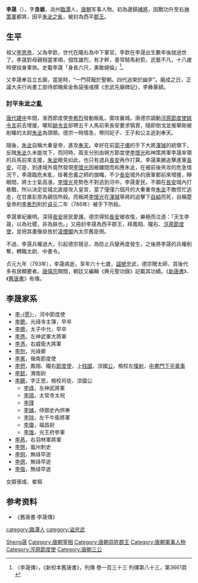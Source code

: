 {{Otheruses|other=名为李晟的其他人物|李晟 (消歧义)}}
{{Otheruses|other=名为李忠武的其他人物|李忠武}}

'''李晟'''（{{bd|727年||793年|catIdx=L李晟}}），字'''良器'''，洮州[[臨潭|臨潭]]人，[[唐朝|唐朝]]军事人物。初為邊鎮[[裨將|裨將]]，因戰功升至右[[神策軍|神策軍]]都將，因平[[朱泚之亂|朱泚之亂]]，被封為西平[[郡王|郡王]]。

== 生平 ==
祖父[[李思恭_(李晟祖父)|李思恭]]，父為李欽，世代在隴右為中下軍官。李欽在李晟出生數年後就過世了。李晟對母親相當孝順，個性雄烈，有才幹，善常騎馬射箭，武藝不凡，十八歲時便投身軍旅。史載李晟「身長六尺，勇敢絕倫」<ref>〈李晟傳〉，《新校本舊唐書》，列傳 卷一百三十三 列傳第八十三，第3661頁 </ref>。

又李晟奉旨立五廟，當是時，“一門荷寵於聖朝。四代追榮於幽穸”。廟成之日，正議大夫行尚書工部侍郎賜紫金魚袋張彧撰《忠武先廟碑記》，李彝篆額。

=== 討平朱泚之亂 ===
[[唐代|唐代]][[建中_(唐朝)|建中]]年間，淮西節度使[[李希烈|李希烈]]發動叛亂，圍攻襄城。唐德宗調動[[涇原節度使|涇原節度使]][[姚令言|姚令言]]前去增援，哪知[[姚令言|姚令言]]卻帶五千人馬前來長安要求犒賞，隨即倒戈並推舉剛被削權的太尉[[朱泚|朱泚]]為頭領。德宗一時情急，帶同妃子、王子和公主逃到奉天。

隨後，[[朱泚|朱泚]]自稱大秦皇帝，進攻[[奉天|奉天]]。幸好在前[[郭子儀|郭子儀]]的手下大將[[渾瑊|渾瑊]]的統領下，反賊[[朱泚|朱泚]]久未能攻下，而同時，兩支分別由朔方節度使[[李懷光|李懷光]]和神策將軍李晟率領的兵馬前來支援，[[朱泚|朱泚]]眼見如此，也只有退兵[[長安|長安]]再作打算。李晟乘勝追擊進軍[[長安|長安]]，可是，到達城外竟然發現[[李懷光|李懷光]]因被離間而和應朱泚，在被前後夾攻的危急情況下，李晟臨危未亂，掛著忠義之師的旗幟，不少[[長安|長安]]城外的唐軍都前來增援，睜眼間，將士士氣高漲，[[李懷光|李懷光]]見勢色不對逃到河中。李晟愛民，不願在[[長安|長安]]城內打巷戰，所以決定從城北直接攻入皇宮，當了僅僅六個月的大秦重帝[[朱泚|朱泚]]不敵慌忙逃走，在甘肅彭原為親信所殺。而叛將[[李懷光|李懷光]]在[[渾瑊|渾瑊]]等將的追擊下[[自縊|自縊]]而死，自稱楚皇帝的[[李希烈|李希烈]]則於[[贞元_(唐朝)|貞元]]二年（786年）被手下所殺。

李晟軍紀嚴明，深得[[長安|長安]]居民愛護。德宗得知[[長安|長安]]被收復，樂極而泣道：「天生李晟，以為社稷，非為朕也。」又冊封李晟為西平郡王，拜鳳翔、隴右、[[涇原節度使|涇原節度使]]，並把其畫像掛放於[[凌煙閣|凌煙閣]]內太宗舊臣側。

不過，李晟兵權過大，引起德宗猜忌，為防止兵變再度發生，之後將李晟的兵權削奪，轉職太尉、中書令。

贞元九年（793年），李晟病逝，享年六十七歲，[[諡號|諡號]]忠武，德宗贈太師，其後代多有居顯要者。[[唐僖宗|唐僖宗]]期間，朝廷又編輯《興元聖功錄》記載其功績。《[[新唐書|新唐書]]》、《[[舊唐書|舊唐書]]》有傳。

== 李晟家系 ==
*[[李愿|李-{愿}-]]，河中節度使
*[[李聰_(李晟之子)|李聰]]，光祿寺主簿，早卒
*[[李摠|李摠]]，太子中允，早卒
*[[李愻|李愻]]，左神武軍大將軍
*[[李憑|李憑]]，右威衛大將軍
*[[李恕|李恕]]，光祿卿
*[[李憲_(唐朝官員)|李憲]]，嶺南節度使
*[[李愬|李愬]]，鳳翔、隴右[[節度使|節度使]]，上[[柱國|柱國]]，涼國[[公|公]]，檢校左[[僕射|僕射]]，[[中書門下|中書門下]][[平章事|平章事]]
*[[李懿|李懿]]，渭南尉
*[[李聽|李聽]]，字正思，檢校司徒、涼國公
**[[李琢|李琢]]，左神武將軍
**[[李璋|李璋]]，太常寺太祝
**[[李瑾|李瑾]]
**[[李璩|李璩]]，侍御史內供奉
**[[李㻌|李㻌]]，左千牛衛將軍
**[[李瓊|李瓊]]，福昌尉
**[[李琟|李琟]]，光王府參軍
*[[李惎|李惎]]，右羽林軍將軍
*[[李慇|李慇]]，嵐州刺史
*[[李侗_(李晟之子)|李侗]]，無祿早逝
*[[李偲|李偲]]，無祿早逝
*[[李偕|李偕]]，無祿早逝
女婿張彧、崔樞

== 参考资料 ==
{{reflist}}
* 《舊唐書‧李晟傳》

{{start box}}
{{s-before|[[李正己|李正己]]}}
{{s-title|[[唐朝|唐朝]][[司徒|司徒]]|784年—787年}}
{{s-after|[[马燧|马燧]]}}
{{s-before|[[李怀光|李怀光]]}}
{{s-title|[[唐朝|唐朝]][[太尉|太尉]]|787年—793年}}
{{s-after|[[李德裕|李德裕]]}}
{{end box}}

{{Authority control}}
{{DEFAULTSORT:Li李}}
[[Category:李姓|Sheng晟]]
[[category:臨潭人|category:臨潭人]]
[[Category:唐朝宰相|Category:唐朝宰相]]
[[Category:唐朝异姓郡王|Category:唐朝异姓郡王]]
[[Category:唐朝軍事人物|Category:唐朝軍事人物]]
[[Category:涇原節度使|Category:涇原節度使]]
[[Category:唐朝三公|Category:唐朝三公]]
[[category:谥忠武|category:谥忠武]]